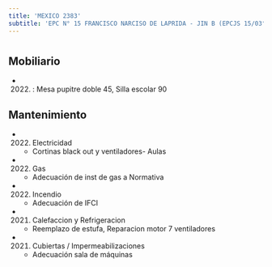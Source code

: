 ```yaml
---
title: 'MEXICO 2383'
subtitle: 'EPC N° 15 FRANCISCO NARCISO DE LAPRIDA - JIN B (EPCJS 15/03°) - CENS N° 50'
---
```


#


## Mobiliario

*  (2022) : Mesa pupitre doble 45, Silla escolar 90 





## Mantenimiento

*  (2022) Electricidad 
    + Cortinas black out y ventiladores- Aulas

*  (2022) Gas 
    + Adecuación de inst de gas a Normativa

*  (2022) Incendio 
    + Adecuación de IFCI

*  (2021) Calefaccion y Refrigeracion 
    + Reemplazo de estufa, Reparacion  motor 7 ventiladores

*  (2021) Cubiertas / Impermeabilizaciones 
    + Adecuación sala de máquinas



